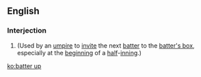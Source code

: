 ==English==
===Interjection===
{{en-interj|pos=[[batter|Batter]] [[up]]!}}
# {{baseball}} (Used by an [[umpire]] to [[invite]] the next [[batter]] to the [[batter's box]], especially at the [[beginning]] of a [[half]]-[[inning]].)

[[ko:batter up]]